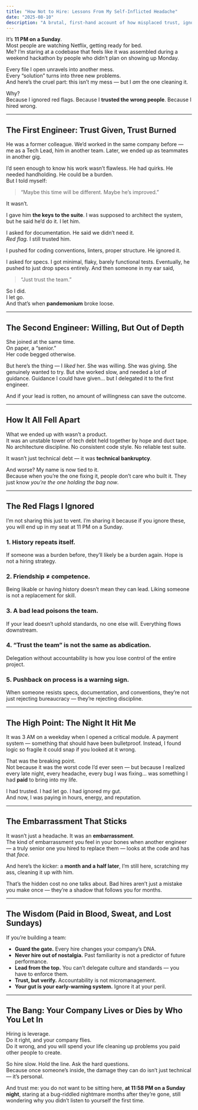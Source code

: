 ```yaml
---
title: "How Not to Hire: Lessons From My Self-Inflicted Headache"
date: "2025-08-10"
description: "A brutal, first-hand account of how misplaced trust, ignored red flags, and weak hires can burn you, tank your reputation, and steal months of your life."
---
```


It’s **11 PM on a Sunday**.  
Most people are watching Netflix, getting ready for bed.  
Me? I’m staring at a codebase that feels like it was assembled during a weekend hackathon by people who didn’t plan on showing up Monday.

Every file I open unravels into another mess.  
Every “solution” turns into three new problems.  
And here’s the cruel part: this isn’t my mess — but I _am_ the one cleaning it.

Why?  
Because I ignored red flags. Because I **trusted the wrong people**. Because I hired wrong.

---

## The First Engineer: Trust Given, Trust Burned

He was a former colleague. We’d worked in the same company before — me as a Tech Lead, him in another team. Later, we ended up as teammates in another gig.

I’d seen enough to know his work wasn’t flawless. He had quirks. He needed handholding. He could be a burden.  
But I told myself:

> “Maybe this time will be different. Maybe he’s improved.”

It wasn’t.

I gave him **the keys to the suite**. I was supposed to architect the system, but he said he’d do it. I let him.

I asked for documentation. He said we didn’t need it.  
_Red flag._ I still trusted him.

I pushed for coding conventions, linters, proper structure. He ignored it.

I asked for specs. I got minimal, flaky, barely functional tests. Eventually, he pushed to just drop specs entirely. And then someone in my ear said,

> “Just trust the team.”

So I did.  
I let go.  
And that’s when **pandemonium** broke loose.

---

## The Second Engineer: Willing, But Out of Depth

She joined at the same time.  
On paper, a “senior.”  
Her code begged otherwise.

But here’s the thing — I _liked_ her. She was willing. She was giving. She genuinely wanted to try. But she worked slow, and needed a lot of guidance. Guidance I could have given… but I delegated it to the first engineer.

And if your lead is rotten, no amount of willingness can save the outcome.

---

## How It All Fell Apart

What we ended up with wasn’t a product.  
It was an unstable tower of tech debt held together by hope and duct tape.  
No architecture discipline. No consistent code style. No reliable test suite.

It wasn’t just technical debt — it was **technical bankruptcy**.

And worse? My name is now tied to it.  
Because when you’re the one fixing it, people don’t care who built it. They just know _you’re the one holding the bag now_.

---

## The Red Flags I Ignored

I’m not sharing this just to vent. I’m sharing it because if you ignore these, you will end up in my seat at 11 PM on a Sunday.

### 1. **History repeats itself.**

If someone was a burden before, they’ll likely be a burden again. Hope is not a hiring strategy.

### 2. **Friendship ≠ competence.**

Being likable or having history doesn’t mean they can lead. Liking someone is not a replacement for skill.

### 3. **A bad lead poisons the team.**

If your lead doesn’t uphold standards, no one else will. Everything flows downstream.

### 4. **“Trust the team” is not the same as abdication.**

Delegation without accountability is how you lose control of the entire project.

### 5. **Pushback on process is a warning sign.**

When someone resists specs, documentation, and conventions, they’re not just rejecting bureaucracy — they’re rejecting discipline.

---

## The High Point: The Night It Hit Me

It was 3 AM on a weekday when I opened a critical module. A payment system — something that should have been bulletproof. Instead, I found logic so fragile it could snap if you looked at it wrong.

That was the breaking point.  
Not because it was the worst code I’d ever seen — but because I realized every late night, every headache, every bug I was fixing… was something I had **paid** to bring into my life.

I had trusted. I had let go. I had ignored my gut.  
And now, I was paying in hours, energy, and reputation.

---

## The Embarrassment That Sticks

It wasn’t just a headache. It was an **embarrassment**.  
The kind of embarrassment you feel in your bones when another engineer — a truly senior one you hired to replace them — looks at the code and has that _face_.

And here’s the kicker: a **month and a half later**, I’m still here, scratching my ass, cleaning it up with him.

That’s the hidden cost no one talks about. Bad hires aren’t just a mistake you make once — they’re a shadow that follows you for months.

---

## The Wisdom (Paid in Blood, Sweat, and Lost Sundays)

If you’re building a team:

- **Guard the gate.** Every hire changes your company’s DNA.
- **Never hire out of nostalgia.** Past familiarity is not a predictor of future performance.
- **Lead from the top.** You can’t delegate culture and standards — you have to enforce them.
- **Trust, but verify.** Accountability is not micromanagement.
- **Your gut is your early-warning system.** Ignore it at your peril.

---

## The Bang: Your Company Lives or Dies by Who You Let In

Hiring is leverage.  
Do it right, and your company flies.  
Do it wrong, and you will spend your life cleaning up problems you paid other people to create.

So hire slow. Hold the line. Ask the hard questions.  
Because once someone’s inside, the damage they can do isn’t just technical — it’s personal.

And trust me: you do not want to be sitting here, **at 11:58 PM on a Sunday night**, staring at a bug-riddled nightmare months after they’re gone, still wondering why you didn’t listen to yourself the first time.
